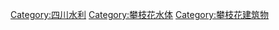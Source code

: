 [[Category:四川水利|Category:四川水利]]
[[Category:攀枝花水体|Category:攀枝花水体]]
[[Category:攀枝花建筑物|Category:攀枝花建筑物]]